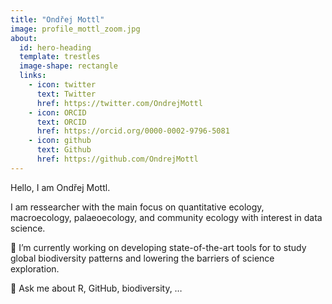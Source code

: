```yaml
---
title: "Ondřej Mottl"
image: profile_mottl_zoom.jpg
about:
  id: hero-heading
  template: trestles
  image-shape: rectangle
  links:
    - icon: twitter
      text: Twitter
      href: https://twitter.com/OndrejMottl
    - icon: ORCID
      text: ORCID
      href: https://orcid.org/0000-0002-9796-5081
    - icon: github
      text: Github
      href: https://github.com/OndrejMottl
---
```


::: {#hero-heading}

Hello, I am Ondřej Mottl.

I am ressearcher with the main focus on quantitative ecology, macroecology, palaeoecology, and community ecology with interest in data science.

🔭 I’m currently working on developing state-of-the-art tools for to study global biodiversity patterns and lowering the barriers of science exploration.

💬 Ask me about R, GitHub, biodiversity, ...

:::
